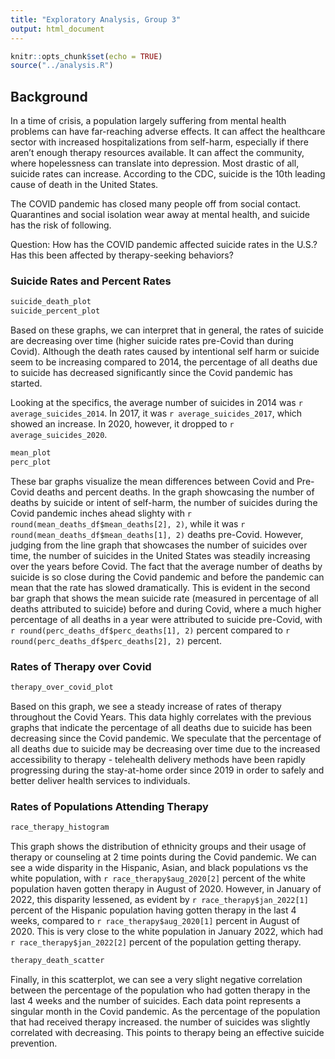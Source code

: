 ```yaml
---
title: "Exploratory Analysis, Group 3"
output: html_document
---
```


```r
knitr::opts_chunk$set(echo = TRUE)
source("../analysis.R")
```

## Background

In a time of crisis, a population largely suffering from mental health problems can have far-reaching adverse effects. It can affect the healthcare sector with increased hospitalizations from self-harm, especially if there aren't enough therapy resources available. It can affect the community, where hopelessness can translate into depression. Most drastic of all, suicide rates can increase. According to the CDC, suicide is the 10th leading cause of death in the United States.

The COVID pandemic has closed many people off from social contact. Quarantines and social isolation wear away at mental health, and suicide has the risk of following.

Question: How has the COVID pandemic affected suicide rates in the U.S.? Has this been affected by therapy-seeking behaviors?

### Suicide Rates and Percent Rates


```r
suicide_death_plot
suicide_percent_plot
```

Based on these graphs, we can interpret that in general, the rates of suicide are decreasing over time (higher suicide rates pre-Covid than during Covid). Although the death rates caused by intentional self harm or suicide seem to be increasing compared to 2014, the percentage of all deaths due to suicide has decreased significantly since the Covid pandemic has started.

Looking at the specifics, the average number of suicides in 2014 was `r average_suicides_2014`. In 2017, it was `r average_suicides_2017`, which showed an increase. In 2020, however, it dropped to `r average_suicides_2020`.

```r
mean_plot
perc_plot
```

These bar graphs visualize the mean differences between Covid and Pre-Covid deaths and percent deaths. In the graph showcasing the number of deaths by suicide or intent of self-harm, the number of suicides during the Covid pandemic inches ahead slighty with `r round(mean_deaths_df$mean_deaths[2], 2)`, while it was `r round(mean_deaths_df$mean_deaths[1], 2)` deaths pre-Covid. However, judging from the line graph that showcases the number of suicides over time, the number of suicides in the United States was steadily increasing over the years before Covid. The fact that the average number of deaths by suicide is so close during the Covid pandemic and before the pandemic can mean that the rate has slowed dramatically. This is evident in the second bar graph that shows the mean suicide rate (measured in percentage of all deaths attributed to suicide) before and during Covid, where a much higher percentage of all deaths in a year were attributed to suicide pre-Covid, with `r round(perc_deaths_df$perc_deaths[1], 2)` percent compared to `r round(perc_deaths_df$perc_deaths[2], 2)` percent.

### Rates of Therapy over Covid

```r
therapy_over_covid_plot
```

Based on this graph, we see a steady increase of rates of therapy throughout the Covid Years. This data highly correlates with the previous graphs that indicate the percentage of all deaths due to suicide has been decreasing since the Covid pandemic. We speculate that the percentage of all deaths due to suicide may be decreasing over time due to the increased accessibility to therapy - telehealth delivery methods have been rapidly progressing during the stay-at-home order since 2019 in order to safely and better deliver health services to individuals. 

### Rates of Populations Attending Therapy

```r
race_therapy_histogram
```

This graph shows the distribution of ethnicity groups and their usage of therapy or counseling at 2 time points during the Covid pandemic. We can see a wide disparity in the Hispanic, Asian, and black populations vs the white population, with `r race_therapy$aug_2020[2]` percent of the white population haven gotten therapy in August of 2020. However, in January of 2022, this disparity lessened, as evident by `r race_therapy$jan_2022[1]` percent of the Hispanic population having gotten therapy in the last 4 weeks, compared to `r race_therapy$aug_2020[1]` percent in August of 2020. This is very close to the white population in January 2022, which had `r race_therapy$jan_2022[2]` percent of the population getting therapy.

```r
therapy_death_scatter
```

Finally, in this scatterplot, we can see a very slight negative correlation between the percentage of the population who had gotten therapy in the last 4 weeks and the number of suicides. Each data point represents a singular month in the Covid pandemic. As the percentage of the population that had received therapy increased. the number of suicides was slightly correlated with decreasing. This points to therapy being an effective suicide prevention.
